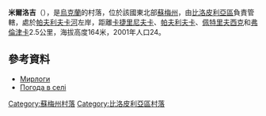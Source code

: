 {{coord|51|11|48|N|34|32|2|E|scale:100000_region:UA|display=title}}

'''米爾洛吉'''（{{lang-uk|Мирлоги}}），是[[烏克蘭|烏克蘭]]的村落，位於該國東北部[[蘇梅州|蘇梅州]]，由[[比洛皮利亞區|比洛皮利亞區]]負責管轄，處於[[帕夫利夫卡河|帕夫利夫卡河]]左岸，距離[[卡捷里尼夫卡_(比洛皮利亞區)|卡捷里尼夫卡]]、[[帕夫利夫卡_(比洛皮利亞區)|帕夫利夫卡]]、[[佩特里夫西克_(比洛皮利亞區)|佩特里夫西克]]和[[弗倫津卡|弗倫津卡]]2.5公里，海拔高度164米，2001年人口24。

==參考資料==
* [http://w1.c1.rada.gov.ua/pls/z7502/A005?rdat1=02.02.2010&rf7571=28676 Мирлоги]{{dead link|date=2018年4月 |bot=InternetArchiveBot |fix-attempted=yes }}
* [http://weather.in.ua/ua/symskaja/15688 Погода в селі ] {{Wayback|url=http://weather.in.ua/ua/symskaja/15688 |date=20150216200008 }}

{{DEFAULTSORT:Мирлоги}}

[[Category:蘇梅州村落|Category:蘇梅州村落]]
[[Category:比洛皮利亞區村落|Category:比洛皮利亞區村落]]


{{Sumy-geo-stub}}